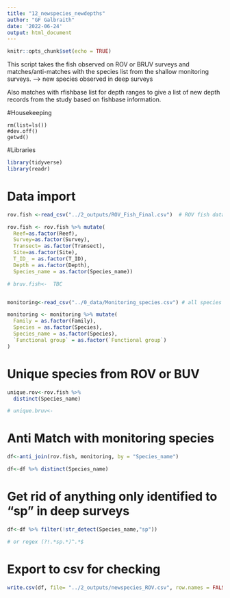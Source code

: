 ```yaml
---
title: "12_newspecies_newdepths"
author: "GF Galbraith"
date: '2022-06-24'
output: html_document
---
```


```r
knitr::opts_chunk$set(echo = TRUE)
```

This script takes the fish observed on ROV or BRUV surveys and matches/anti-matches with the species list from the shallow monitoring surveys. ---> new species observed in deep surveys

Also matches with rfishbase list for depth ranges to give a list of new depth records from the study based on fishbase information.

#Housekeeping
```{}
rm(list=ls())
#dev.off()
getwd()
```

#Libraries
```r
library(tidyverse)
library(readr)
```

# Data import

```r
rov.fish <-read_csv("../2_outputs/ROV_Fish_Final.csv")  # ROV fish data including site info

rov.fish <- rov.fish %>% mutate(
  Reef=as.factor(Reef),
  Survey=as.factor(Survey),
  Transect= as.factor(Transect),
  Site=as.factor(Site),
  T_ID_ = as.factor(T_ID),
  Depth = as.factor(Depth),
  Species_name = as.factor(Species_name))

# bruv.fish<-  TBC


monitoring<-read_csv("../0_data/Monitoring_species.csv") # all species from the UVU shallow surveys,a,b and functional group

monitoring <- monitoring %>% mutate(
  Family = as.factor(Family),
  Species = as.factor(Species),
  Species_name = as.factor(Species),
  `Functional group` = as.factor(`Functional group`)
)
```


# Unique species from ROV or BUV
```R
unique.rov<-rov.fish %>% 
  distinct(Species_name)

# unique.bruv<-

```

# Anti Match with monitoring species
```r
df<-anti_join(rov.fish, monitoring, by = "Species_name")

df<-df %>% distinct(Species_name)

```

# Get rid of anything only identified to "sp" in deep surveys
```r
df<-df %>% filter(!str_detect(Species_name,"sp"))

# or regex (?!.*sp.*)^.*$
```

# Export to csv for checking
```r
write.csv(df, file= "../2_outputs/newspecies_ROV.csv", row.names = FALSE)


```